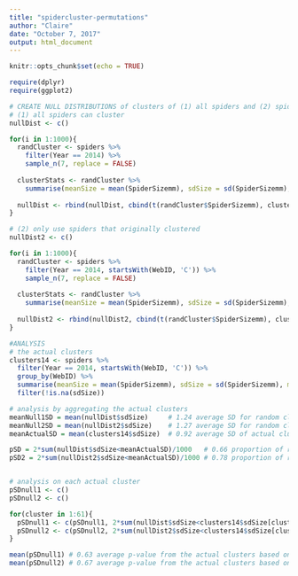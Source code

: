 ```yaml
---
title: "spidercluster-permutations"
author: "Claire"
date: "October 7, 2017"
output: html_document
---
```


```r
knitr::opts_chunk$set(echo = TRUE)
```

```r
require(dplyr)
require(ggplot2)
```


```r
# CREATE NULL DISTRIBUTIONS of clusters of (1) all spiders and (2) spiders who clustered. Uses 2014 data.
# (1) all spiders can cluster
nullDist <- c()

for(i in 1:1000){
  randCluster <- spiders %>%
    filter(Year == 2014) %>%
    sample_n(7, replace = FALSE)
  
  clusterStats <- randCluster %>%
    summarise(meanSize = mean(SpiderSizemm), sdSize = sd(SpiderSizemm), maxSize = max(SpiderSizemm), minSize = min(SpiderSizemm))
  
  nullDist <- rbind(nullDist, cbind(t(randCluster$SpiderSizemm), clusterStats))
}

# (2) only use spiders that originally clustered
nullDist2 <- c()

for(i in 1:1000){
  randCluster <- spiders %>%
    filter(Year == 2014, startsWith(WebID, 'C')) %>%
    sample_n(7, replace = FALSE)
  
  clusterStats <- randCluster %>%
    summarise(meanSize = mean(SpiderSizemm), sdSize = sd(SpiderSizemm), maxSize = max(SpiderSizemm), minSize = min(SpiderSizemm))
  
  nullDist2 <- rbind(nullDist2, cbind(t(randCluster$SpiderSizemm), clusterStats))
}

#ANALYSIS
# the actual clusters
clusters14 <- spiders %>%
  filter(Year == 2014, startsWith(WebID, 'C')) %>%
  group_by(WebID) %>%
  summarise(meanSize = mean(SpiderSizemm), sdSize = sd(SpiderSizemm), maxSize = max(SpiderSizemm), minSize = min(SpiderSizemm)) %>%
  filter(!is.na(sdSize))

# analysis by aggregating the actual clusters
meanNull1SD = mean(nullDist$sdSize)     # 1.24 average SD for random clusters of all spiders
meanNull2SD = mean(nullDist2$sdSize)    # 1.27 average SD for random clusters of spiders who clustered
meanActualSD = mean(clusters14$sdSize)  # 0.92 average SD of actual clusters

pSD = 2*sum(nullDist$sdSize<meanActualSD)/1000   # 0.66 proportion of random clusters of all spiders whose SDs were more extreme
pSD2 = 2*sum(nullDist2$sdSize<meanActualSD)/1000 # 0.78 proportion of random clusters of clustered spiders whose SDs were more extreme


# analysis on each actual cluster
pSDnull1 <- c()
pSDnull2 <- c()

for(cluster in 1:61){
  pSDnull1 <- c(pSDnull1, 2*sum(nullDist$sdSize<clusters14$sdSize[cluster])/1000)
  pSDnull2 <- c(pSDnull2, 2*sum(nullDist2$sdSize<clusters14$sdSize[cluster])/1000)
}

mean(pSDnull1) # 0.63 average p-value from the actual clusters based on null1
mean(pSDnull2) # 0.67 average p-value from the actual clusters based on null2

```
